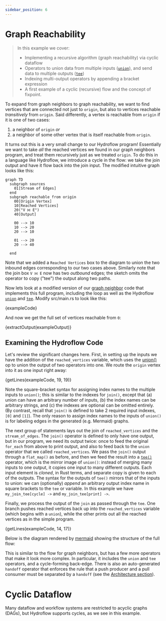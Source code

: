 ```yaml
---
sidebar_position: 6
---
```


# Graph Reachability
> In this example we cover:
> * Implementing a recursive algorithm (graph reachability) via cyclic dataflow
> * Operators to union data from multiple inputs ([`union`](../syntax/surface_ops_gen.md#union)), and send data to multiple outputs ([`tee`](../syntax/surface_ops_gen.md#tee))
> * Indexing multi-output operators by appending a bracket expression
> * A first example of a cyclic (recursive) flow and the concept of fixpoint.

To expand from graph neighbors to graph reachability, we want to find vertices that are connected not just to `origin`,
but also to vertices reachable *transitively* from `origin`. Said differently, a vertex is reachable from `origin` if it is
one of two cases:
1. a neighbor of `origin` *or*
2. a neighbor of some other vertex that is itself reachable from `origin`.

It turns out this is a very small change to our Hydroflow program! Essentially we want to take *all* the reached vertices we found in our graph neighbors program,
and treat them recursively just as we treated `origin`.
To do this in a language like Hydroflow, we introduce a cycle in the flow:
we take the join output and have it
flow back into the join input. The modified intuitive graph looks like this:

```mermaid
graph TD
  subgraph sources
    01[Stream of Edges]
  end
  subgraph reachable from origin
    00[Origin Vertex]
    10[Reached Vertices]
    20("V ⨝ E")
    40[Output]

    00 --> 10
    10 --> 20
    20 --> 10

    01 --> 20
    20 --> 40

  end
```
Note that we added a `Reached Vertices` box to the diagram to union the two inbound edges corresponding to our
two cases above. Similarly note that the join box `V ⨝ E` now has two _outbound_ edges; the sketch omits the operator
to copy ("tee") the output along two paths.

Now lets look at a modified version of our [graph neighbor](example_4_neighbors) code that implements this full program, including the loop as well as the Hydroflow [`union`](../syntax/surface_ops_gen.md#union) and [`tee`](../syntax/surface_ops_gen.md#tee).
Modify src/main.rs to look like this:

<CodeBlock language="rust" showLineNumbers>{exampleCode}</CodeBlock>

And now we get the full set of vertices reachable from `0`:

<CodeBlock language="console">{extractOutput(exampleOutput)}</CodeBlock>

## Examining the Hydroflow Code
Let's review the significant changes here. First, in setting up the inputs we have the
addition of the `reached_vertices` variable, which uses the [union()](../syntax/surface_ops_gen.md#union)
op to union the output of two operators into one.
We route the `origin` vertex into it as one input right away:

<CodeBlock language="rust">{getLines(exampleCode, 19, 19)}</CodeBlock>

Note the square-bracket syntax for assigning index names to the multiple inputs to `union()`; this is similar
to the indexes for `join()`, except that (a) union can have an arbitrary number of inputs, (b) the index names can be arbitrary strings, and (c) the indexes are optional can be omitted entirely. (By contrast, recall that
`join()` is defined to take 2 required input indexes, `[0]` and `[1]`). The only reason to assign index names to the inputs of `union()` is for labeling edges in the generated (e.g. Mermaid) graphs.

The next group of statements lays out the join of `reached_vertices` and the `stream_of_edges`.  The `join()` operator is defined to only have one output, but in our program, we need its output twice: once to feed the original `for_each` from above to print output, and also to feed
back to the `union` operator that we called `reached_vertices`. We pass the `join()` output
through a `flat_map()` as before, and then we feed the result into a [`tee()`](../syntax/surface_ops_gen.md#tee) operator,
which is the mirror image of `union()`:  instead of merging many inputs to one output,
it copies one input to many different outputs.  Each input element is _cloned_, in Rust terms, and separate copy is given to each of the outputs. The syntax for the outputs of `tee()` mirrors that of the inputs to union: we can (optionally) *append*
an arbitrary output index name in square brackets to the `tee` or variable. In this example we have `my_join_tee[cycle] ->` and `my_join_tee[print] ->`.

Finally, we process the output of the `join` as passed through the `tee`.
One branch pushes reached vertices back up into the `reached_vertices` variable (which begins with a `union`), while the other
prints out all the reached vertices as in the simple program.

<CodeBlock language="rust">{getLines(exampleCode, 14, 17)}</CodeBlock>

Below is the diagram rendered by [mermaid](https://mermaid-js.github.io/) showing
the structure of the full flow:

<mermaid value={extractMermaid(exampleOutput)}></mermaid>

This is similar to the flow for graph neighbors, but has a few more operators that make it look
more complex. In particular, it includes the `union` and `tee` operators, and a cycle-forming back-edge.
There is also an auto-generated `handoff` operator that enforces the rule that a push producer and a pull consumer must be separated by a `handoff` (see the [Architecture section](../architecture/handoffs)).

# Cyclic Dataflow
Many dataflow and workflow systems are restricted to acyclic graphs (DAGs), but Hydroflow supports cycles, as we see in this example. 